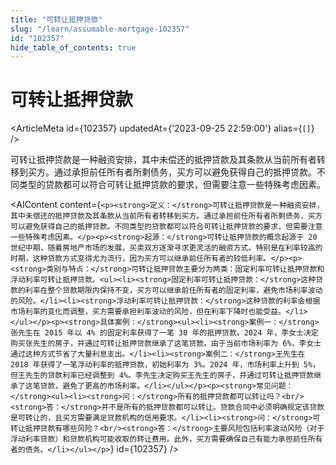 ```yaml
---
title: "可转让抵押贷款"
slug: "/learn/assumable-mortgage-102357"
id: "102357"
hide_table_of_contents: true
---
```



# 可转让抵押贷款

<ArticleMeta id={102357} updatedAt={'2023-09-25 22:59:00'} alias={`[]`} />
<div className='border-solid border-b border-t-0 my-4 border-[var(--ifm-color-gray-300)]' />

可转让抵押贷款是一种融资安排，其中未偿还的抵押贷款及其条款从当前所有者转移到买方。通过承担前任所有者所剩债务，买方可以避免获得自己的抵押贷款。不同类型的贷款都可以符合可转让抵押贷款的要求，但需要注意一些特殊考虑因素。

<AIContent content={`<p><strong>定义：</strong>可转让抵押贷款是一种融资安排，其中未偿还的抵押贷款及其条款从当前所有者转移到买方。通过承担前任所有者所剩债务，买方可以避免获得自己的抵押贷款。不同类型的贷款都可以符合可转让抵押贷款的要求，但需要注意一些特殊考虑因素。</p><p><strong>起源：</strong>可转让抵押贷款的概念起源于 20 世纪中期，随着房地产市场的发展，买卖双方逐渐寻求更灵活的融资方式。特别是在利率较高的时期，这种贷款方式变得尤为流行，因为买方可以继承前任所有者的较低利率。</p><p><strong>类别与特点：</strong>可转让抵押贷款主要分为两类：固定利率可转让抵押贷款和浮动利率可转让抵押贷款。<ul><li><strong>固定利率可转让抵押贷款：</strong>这种贷款的利率在整个贷款期限内保持不变，买方可以继承前任所有者的固定利率，避免市场利率波动的风险。</li><li><strong>浮动利率可转让抵押贷款：</strong>这种贷款的利率会根据市场利率的变化而调整，买方需要承担利率波动的风险，但在利率下降时也能受益。</li></ul></p><p><strong>具体案例：</strong><ul><li><strong>案例一：</strong>张先生在 2015 年以 4% 的固定利率获得了一笔 30 年的抵押贷款。2024 年，李女士决定购买张先生的房子，并通过可转让抵押贷款继承了这笔贷款。由于当前市场利率为 6%，李女士通过这种方式节省了大量利息支出。</li><li><strong>案例二：</strong>王先生在 2018 年获得了一笔浮动利率的抵押贷款，初始利率为 3%。2024 年，市场利率上升到 5%，但王先生的贷款利率已经调整到 4%。李先生决定购买王先生的房子，并通过可转让抵押贷款继承了这笔贷款，避免了更高的市场利率。</li></ul></p><p><strong>常见问题：</strong><ul><li><strong>问：</strong>所有的抵押贷款都可以转让吗？<br/><strong>答：</strong>并不是所有的抵押贷款都可以转让。贷款合同中必须明确规定该贷款是可转让的，且买方需要满足贷款机构的信用要求。</li><li><strong>问：</strong>可转让抵押贷款有哪些风险？<br/><strong>答：</strong>主要风险包括利率波动风险（对于浮动利率贷款）和贷款机构可能收取的转让费用。此外，买方需要确保自己有能力承担前任所有者的债务。</li></ul></p>`} id={102357} />
